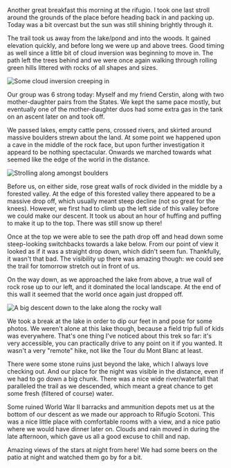 Another great breakfast this morning at the rifugio. I took one last stroll
around the grounds of the place before heading back in and packing up. Today
was a bit overcast but the sun was still shining brightly through it.

The trail took us away from the lake/pond and into the woods. It gained
elevation quickly, and before long we were up and above trees. Good timing as
well since a little bit of cloud inversion was beginning to move in. The path
left the trees behind and we were once again walking through rolling green
hills littered with rocks of all shapes and sizes.

![Some cloud inversion creeping in](2019/07/16/3e50a8ee-7719-4d25-a47e-a79cfafea907.jpeg,2019/07/16/5f2f43c2-ed7c-4011-8d5c-55cb398ccc9d.jpeg)

Our group was 6 strong today: Myself and my friend Cerstin, along with two
mother-daughter pairs from the States. We kept the same pace mostly, but
eventually one of the mother-daughter duos had some extra gas in the tank on an
ascent later on and took off.

We passed lakes, empty cattle pens, crossed rivers, and skirted around massive
boulders strewn about the land. At some point we happened upon a cave in the
middle of the rock face, but upon further investigation it appeard to be nothing
spectacular. Onwards we marched towards what seemed like the edge of the world
in the distance.

![Strolling along amongst boulders](2019/07/16/b70d26cc-296b-4c4a-bedd-b211085a8093.jpeg,2019/07/16/95d3e3ae-c1f2-48ee-b82a-7c7ad97600f6.jpeg,2019/07/16/1c4b5221-7aeb-401c-a988-e312d7b9bec6.jpeg)

Before us, on either side, rose great walls of rock divided in the middle by a
forested valley. At the edge of this forested valley there appeared to be a
massive drop off, which usually meant steep decline (not so great for the knees).
However, we first had to climb up the left side of this valley before we could
make our descent. It took us about an hour of huffing and puffing to make it up
to the top. There was still snow up there!

Once at the top we were able to see the path drop off and head down some
steep-looking switchbacks towards a lake below. From our point of view it looked
as if it was a straight drop down, which didn't seem fun. Thankfully, it wasn't
that bad. The visibility up there was amazing though: we could see the trail
for tomorrow stretch out in front of us.

On the way down, as we approached the lake from above, a true wall of rock rose
up to our left, and it dominated the local landscape. At the end of this wall it
seemed that the world once again just dropped off.

![A big descent down to the lake along the rocky wall](2019/07/16/ce29885f-5103-44b9-918e-2a8eea6a8e3f.jpeg,2019/07/16/53d5d22c-b95d-404d-a0ab-584179fe28b2.jpeg,2019/07/16/404b3061-1185-4afa-b5d9-d08020382b99.jpeg)

We took a break at the lake in order to dip our feet in and pose for some photos.
We weren't alone at this lake though, because a field trip full of kids was
everywhere. That's one thing I've noticed about this trek so far: it's very
accessible, you can practically drive to any point on it if you wanted. It wasn't
a very "remote" hike, not like the Tour du Mont Blanc at least.

There were some stone ruins just beyond the lake, which I always love checking
out. And our place for the night was visible in the distance, even if we had to
go down a big chunk. There was a nice wide river/waterfall that paralleled the
trail as we descended, which meant a great chance to get some fresh (filtered of
course) water.

Some ruined World War II barracks and ammunition depots met us at the bottom of
our descent as we made our approach to Rifugio Scotoni. This was a nice little
place with comfortable rooms with a view, and a nice patio where we would have
dinner later on. Clouds and rain moved in during the late afternoon, which
gave us all a good excuse to chill and nap.

Amazing views of the stars at night from here! We had some beers on the patio at
night and watched them go by for a bit.
